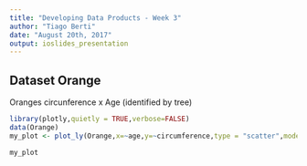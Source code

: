 ```yaml
---
title: "Developing Data Products - Week 3"
author: "Tiago Berti"
date: "August 20th, 2017"
output: ioslides_presentation
---
```


## Dataset Orange

Oranges circunference x Age (identified by tree)
```r
library(plotly,quietly = TRUE,verbose=FALSE)
data(Orange)
my_plot <- plot_ly(Orange,x=~age,y=~circumference,type = "scatter",mode='markers',color = ~Tree, size = ~circumference)
```
```r
my_plot
```

